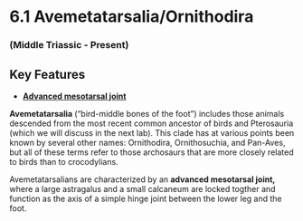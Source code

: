 # 6.1 Avemetatarsalia/Ornithodira


### (Middle Triassic - Present)


## Key Features



*   **[Advanced mesotarsal joint](#125_coelophysiswhole)**

**Avemetatarsalia** (“bird-middle bones of the foot”) includes those animals descended from the most recent common ancestor of birds and Pterosauria (which we will discuss in the next lab). This clade has at various points been known by several other names: Ornithodira, Ornithosuchia, and Pan-Aves, but all of these terms refer to those archosaurs that are more closely related to birds than to crocodylians.

Avemetatarsalians are characterized by an **advanced mesotarsal joint,** where a large astragalus and a small calcaneum are locked togther and function as the axis of a simple hinge joint between the lower leg and the foot.
